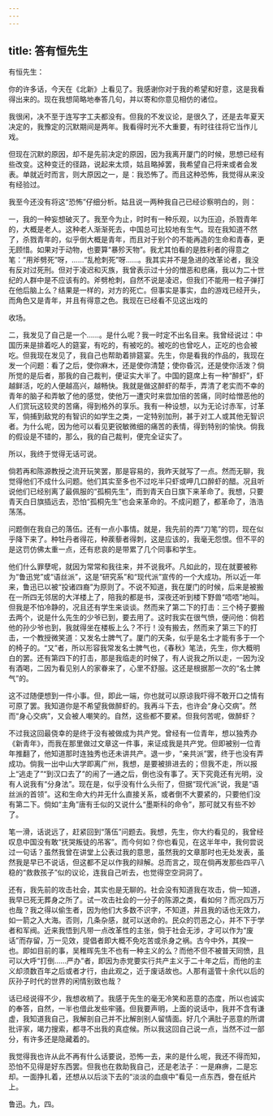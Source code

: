 ```yaml
---
---
---
```

title: 答有恒先生
---



有恒先生：

你的许多话，今天在《北新》上看见了。我感谢你对于我的希望和好意，这是我看得出来的。现在我想简略地奉答几句，并以寄和你意见相仿的诸位。

我很闲，决不至于连写字工夫都没有。但我的不发议论，是很久了，还是去年夏天决定的，我豫定的沉默期间是两年。我看得时光不大重要，有时往往将它当作儿戏。

但现在沉默的原因，却不是先前决定的原因，因为我离开厦门的时候，思想已经有些改变。这种变迁的径路，说起来太烦，姑且略掉罢，我希望自己将来或者会发表。单就近时而言，则大原因之一，是：我恐怖了。而且这种恐怖，我觉得从来没有经验过。

我至今还没有将这“恐怖”仔细分析。姑且说一两种我自己已经诊察明白的，则：

一，我的一种妄想破灭了。我至今为止，时时有一种乐观，以为压迫，杀戮青年的，大概是老人。这种老人渐渐死去，中国总可比较地有生气。现在我知道不然了，杀戮青年的，似乎倒大概是青年，而且对于别个的不能再造的生命和青春，更无顾惜。如果对于动物，也要算“暴殄天物”。我尤其怕看的是胜利者的得意之笔：“用斧劈死”呀，……“乱枪刺死”呀……。我其实并不是急进的改革论者，我没有反对过死刑。但对于凌迟和灭族，我曾表示过十分的憎恶和悲痛，我以为二十世纪的人群中是不应该有的。斧劈枪刺，自然不说是凌迟，但我们不能用一粒子弹打在他后脑上么？结果是一样的，对方的死亡。但事实是事实，血的游戏已经开头，而角色又是青年，并且有得意之色。我现在已经看不见这出戏的

收场。

二，我发见了自己是一个……。是什么呢？我一时定不出名目来。我曾经说过：中国历来是排着吃人的筵宴，有吃的，有被吃的。被吃的也曾吃人，正吃的也会被吃。但我现在发见了，我自己也帮助着排筵宴。先生，你是看我的作品的，我现在发一个问题：看了之后，使你麻木，还是使你清楚；使你昏沉，还是使你活泼？倘所觉的是后者，那我的自己裁判，便证实大半了。中国的筵席上有一种“醉虾”，虾越鲜活，吃的人便越高兴，越畅快。我就是做这醉虾的帮手，弄清了老实而不幸的青年的脑子和弄敏了他的感觉，使他万一遭灾时来尝加倍的苦痛，同时给憎恶他的人们赏玩这较灵的苦痛，得到格外的享乐。我有一种设想，以为无论讨赤军，讨革军，倘捕到敌党的有智识的如学生之类，一定特别加刑，甚于对工人或其他无智识者。为什么呢，因为他可以看见更锐敏微细的痛苦的表情，得到特别的愉快。倘我的假设是不错的，那么，我的自己裁判，便完全证实了。

所以，我终于觉得无话可说。

倘若再和陈源教授之流开玩笑罢，那是容易的，我昨天就写了一点。然而无聊，我觉得他们不成什么问题。他们其实至多也不过吃半只虾或呷几口醉虾的醋。况且听说他们已经别离了最佩服的“孤桐先生”，而到青天白日旗下来革命了。我想，只要青天白日旗插远去，恐怕“孤桐先生”也会来革命的。不成问题了，都革命了，浩浩荡荡。

问题倒在我自己的落伍。还有一点小事情。就是，我先前的弄“刀笔”的罚，现在似乎降下来了。种牡丹者得花，种蒺藜者得刺，这是应该的，我毫无怨恨。但不平的是这罚仿佛太重一点，还有悲哀的是带累了几个同事和学生。

他们什么罪孽呢，就因为常常和我往来，并不说我坏。凡如此的，现在就要被称为“鲁迅党”或“语丝派”，这是“研究系”和“现代派”宣传的一个大成功。所以近一年来，鲁迅已以被“投诸四裔”为原则了。不说不知道，我在厦门的时候，后来是被搬在一所四无邻居的大洋楼上了，陪我的都是书，深夜还听到楼下野兽“唔唔”地叫。但我是不怕冷静的，况且还有学生来谈谈。然而来了第二下的打击：三个椅子要搬去两个，说是什么先生的少爷已到，要去用了。这时我实在很气愤，便问他：倘若他的孙少爷也到，我就得坐在楼板上么？不行！没有搬去，然而来了第三下的打击，一个教授微笑道：又发名士脾气了。厦门的天条，似乎是名士才能有多于一个的椅子的。“又”者，所以形容我常发名士脾气也，《春秋》笔法，先生，你大概明白的罢。还有第四下的打击，那是我临走的时候了，有人说我之所以走，一因为没有酒喝，二因为看见别人的家眷来了，心里不舒服。这还是根据那一次的“名士脾气”的。

这不过随便想到一件小事。但，即此一端，你也就可以原谅我吓得不敢开口之情有可原了罢。我知道你是不希望我做醉虾的。我再斗下去，也许会“身心交病”。然而“身心交病”，又会被人嘲笑的。自然，这些都不要紧。但我何苦呢，做醉虾？

不过我这回最侥幸的是终于没有被做成为共产党。曾经有一位青年，想以独秀办《新青年》，而我在那里做过文章这一件事，来证成我是共产党。但即被别一位青年推翻了，他知道那时连独秀也还未讲共产。退一步，“亲共派”罢，终于也没有弄成功。倘我一出中山大学即离广州，我想，是要被排进去的；但我不走，所以报上“逃走了”“到汉口去了”的闹了一通之后，倒也没有事了。天下究竟还有光明，没有人说我有“分身法”。现在是，似乎没有什么头衔了，但据“现代派”说，我是“语丝派的首领”。这和生命大约并无什么直接关系，或者倒不大要紧的，只要他们没有第二下。倘如“主角”唐有壬似的又说什么“墨斯科的命令”，那可就又有些不妙了。

笔一滑，话说远了，赶紧回到“落伍”问题去。我想，先生，你大约看见的，我曾经叹息中国没有敢“抚哭叛徒的吊客”。而今何如？你也看见，在这半年中，我何尝说过一句话？虽然我曾在讲堂上公表过我的意思，虽然我的文章那时也无处发表，虽然我是早已不说话，但这都不足以作我的辩解。总而言之，现在倘再发那些四平八稳的“救救孩子”似的议论，连我自己听去，也觉得空空洞洞了。

还有，我先前的攻击社会，其实也是无聊的。社会没有知道我在攻击，倘一知道，我早已死无葬身之所了。试一攻击社会的一分子的陈源之类，看如何？而况四万万也哉？我之得以偷生者，因为他们大多数不识字，不知道，并且我的话也无效力，如一箭之入大海。否则，几条杂感，就可以送命的。民众的罚恶之心，并不下于学者和军阀。近来我悟到凡带一点改革性的主张，倘于社会无涉，才可以作为“废话”而存留，万一见效，提倡者即大概不免吃苦或杀身之祸。古今中外，其揆一也。即如目前的事，吴稚晖先生不也有一种主义的么？而他不但不被普天同愤，且可以大呼“打倒……严办”者，即因为赤党要实行共产主义于二十年之后，而他的主义却须数百年之后或者才行，由此观之，近于废话故也。人那有遥管十余代以后的灰孙子时代的世界的闲情别致也哉？

话已经说得不少，我想收梢了。我感于先生的毫无冷笑和恶意的态度，所以也诚实的奉答，自然，一半也借此发些牢骚。但我要声明，上面的说话中，我并不含有谦虚，我知道我自己，我解剖自己并不比解剖别人留情面。好几个满肚子恶意的所谓批评家，竭力搜索，都寻不出我的真症候。所以我这回自己说一点，当然不过一部分，有许多还是隐藏着的。

我觉得我也许从此不再有什么话要说，恐怖一去，来的是什么呢，我还不得而知，恐怕不见得是好东西罢。但我也在救助我自己，还是老法子：一是麻痹，二是忘却。一面挣扎着，还想从以后淡下去的“淡淡的血痕中”看见一点东西，誊在纸片上。

鲁迅。九，四。